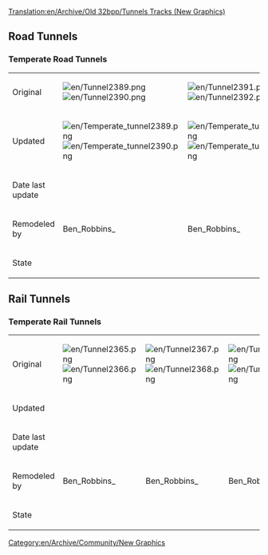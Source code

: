 [[Translation:en/Archive/Old 32bpp/Tunnels Tracks (New Graphics)]]
== Road Tunnels ==
=== Temperate Road Tunnels ===
{| border=1 style="background:#e7ebff;"
!
!
!
!
!
|-
!Original
|[[File:en/Tunnel2389.png]][[File:en/Tunnel2390.png]]
|[[File:en/Tunnel2391.png]][[File:en/Tunnel2392.png]]
|[[File:en/Tunnel2393.png]][[File:en/Tunnel2394.png]]
|[[File:en/Tunnel2395.png]][[File:en/Tunnel2396.png]]
|-
!Updated
|[[File:en/Temperate tunnel2389.png]][[File:en/Temperate tunnel2390.png]]
|[[File:en/Temperate tunnel2391.png]][[File:en/Temperate tunnel2392.png]]
|[[File:en/Temperate tunnel2393.png]][[File:en/Temperate tunnel2394.png]]
|[[File:en/Temperate tunnel2395.png]][[File:en/Temperate tunnel2396.png]]
|-
!Date last update
|
|
|
|
|-
!Remodeled by
|Ben_Robbins_
|Ben_Robbins_
|Ben_Robbins_
|Ben_Robbins_
|-
!State
{{en/Archive/Old 32bpp/Done}}
{{en/Archive/Old 32bpp/Done}}
{{en/Archive/Old 32bpp/Done}}
{{en/Archive/Old 32bpp/Done}}
|}

== Rail Tunnels ==
=== Temperate Rail Tunnels ===
{| border=1 style="background:#e7ebff;"
!
!
!
!
!
|-
!Original
|[[File:en/Tunnel2365.png]][[File:en/Tunnel2366.png]]
|[[File:en/Tunnel2367.png]][[File:en/Tunnel2368.png]]
|[[File:en/Tunnel2369.png]][[File:en/Tunnel2370.png]]
|[[File:en/Tunnel2371.png]][[File:en/Tunnel2372.png]]
|-
!Updated
|
|
|
|
|-
!Date last update
|
|
|
|
|-
!Remodeled by
|Ben_Robbins_
|Ben_Robbins_
|Ben_Robbins_
|Ben_Robbins_
|-
!State
{{en/Archive/Old 32bpp/Done}}
{{en/Archive/Old 32bpp/Done}}
{{en/Archive/Old 32bpp/Done}}
{{en/Archive/Old 32bpp/Done}}
|}

[[Category:en/Archive/Community/New Graphics]]